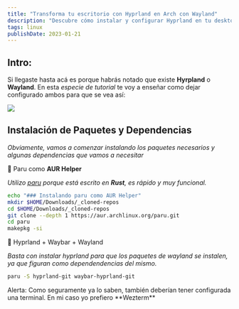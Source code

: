 ```yaml
---
title: "Transforma tu escritorio con Hyprland en Arch con Wayland"
description: "Descubre cómo instalar y configurar Hyprland en tu desktop Arch Linux con Wayland. Tips adicionales de Wayland incluidos."
tags: linux
publishDate: 2023-01-21
---
```


## Intro:


Si llegaste hasta acá es porque habrás notado que existe __Hyrpland__ o __Wayland__. En esta *especie de tutorial* te voy a enseñar como dejar configurado ambos para que se vea así:

![](/img_blog/hyprland.webp)


## Instalación de Paquetes y Dependencias

*Obviamente, vamos a comenzar instalando los paquetes necesarios y algunas dependencias que vamos a necesitar*

🔅 Paru como __AUR Helper__

*Utilizo [paru](https://github.com/Morganamilo/paru) porque está escrito en __Rust__, es rápido y muy funcional.*

~~~ bash
echo "### Instalando paru como AUR Helper"
mkdir $HOME/Downloads/_cloned-repos
cd $HOME/Downloads/_cloned-repos
git clone --depth 1 https://aur.archlinux.org/paru.git
cd paru
makepkg -si
~~~

🔅 Hyprland + Waybar + Wayland

*Basta con instalar hyprland para que los paquetes de wayland se instalen, ya que figuran como dependendencias del mismo.*

~~~ bash
paru -S hyprland-git waybar-hyprland-git
~~~

<Alert AlertType='warning'>
Alerta: Como seguramente ya lo saben, también deberían tener configurada una terminal. En mi caso yo prefiero **Wezterm**
</Alert>

